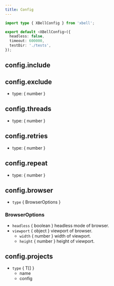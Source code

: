 ```yaml
---
title: Config
---
```



```typescript title="xbell.config.ts"
import type { XBellConfig } from 'xbell';

export default <XBellConfig>({
  headless: false,
  timeout: 600000,
  testDir: './tests',
});
```

## config.include

## config.exclude

- type: <type>{ number }</type>

## config.threads

- type: <type>{ number }</type>

## config.retries

- type: <type>{ number }</type>

## config.repeat

- type: <type>{ number }</type>

## config.browser

- `type` <type>{ BrowserOptions }</type>

### BrowserOptions
- `headless` <type>{ boolean }</type> headless mode of browser.
- `viewport` <type>{ object }</type> viewport of browser.
  - `width` <type>{ number }</type> width of viewport.
  - `height` <type>{ number }</type> height of viewport.

## config.projects

- `type` <type>{ T[] }</type>
  - name
  - config

